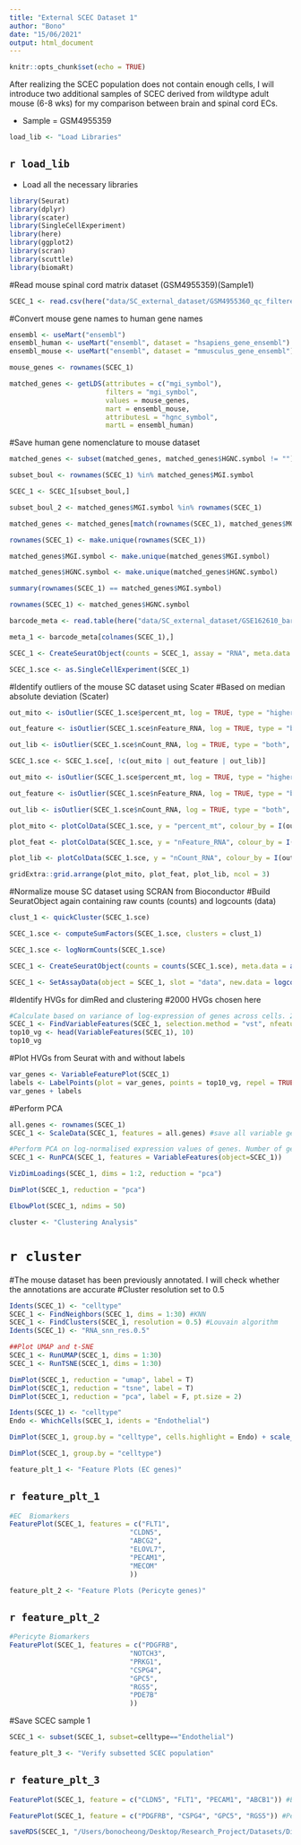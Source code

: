 ```yaml
---
title: "External SCEC Dataset 1"
author: "Bono"
date: "15/06/2021"
output: html_document
---
```


```r
knitr::opts_chunk$set(echo = TRUE)
```

After realizing the SCEC population does not contain enough cells, I will introduce two additional samples of SCEC derived from wildtype adult mouse (6-8 wks) for my comparison between brain and spinal cord ECs.

* Sample = GSM4955359


```r
load_lib <- "Load Libraries"
```
## `r load_lib`
* Load all the necessary libraries

```r
library(Seurat) 
library(dplyr)
library(scater)
library(SingleCellExperiment)
library(here)
library(ggplot2)
library(scran)
library(scuttle)
library(biomaRt)
```


#Read mouse spinal cord matrix dataset (GSM4955359)(Sample1)
```r
SCEC_1 <- read.csv(here("data/SC_external_dataset/GSM4955360_qc_filtered_feature_bc_matrix_uninj_sample2.txt"), sep = "\t", row.names = 1, header = T)
```


#Convert mouse gene names to human gene names
```r
ensembl <- useMart("ensembl")
ensembl_human <- useMart("ensembl", dataset = "hsapiens_gene_ensembl")
ensembl_mouse <- useMart("ensembl", dataset = "mmusculus_gene_ensembl")

mouse_genes <- rownames(SCEC_1)

matched_genes <- getLDS(attributes = c("mgi_symbol"), 
                        filters = "mgi_symbol",
                        values = mouse_genes,
                        mart = ensembl_mouse,
                        attributesL = "hgnc_symbol",
                        martL = ensembl_human)
```


#Save human gene nomenclature to mouse dataset
```r
matched_genes <- subset(matched_genes, matched_genes$HGNC.symbol != "")

subset_boul <- rownames(SCEC_1) %in% matched_genes$MGI.symbol

SCEC_1 <- SCEC_1[subset_boul,]

subset_boul_2 <- matched_genes$MGI.symbol %in% rownames(SCEC_1)

matched_genes <- matched_genes[match(rownames(SCEC_1), matched_genes$MGI.symbol),]

rownames(SCEC_1) <- make.unique(rownames(SCEC_1))

matched_genes$MGI.symbol <- make.unique(matched_genes$MGI.symbol)

matched_genes$HGNC.symbol <- make.unique(matched_genes$HGNC.symbol)

summary(rownames(SCEC_1) == matched_genes$MGI.symbol)

rownames(SCEC_1) <- matched_genes$HGNC.symbol
```


```r
barcode_meta <- read.table(here("data/SC_external_dataset/GSE162610_barcode_metadata.tsv"))

meta_1 <- barcode_meta[colnames(SCEC_1),]

SCEC_1 <- CreateSeuratObject(counts = SCEC_1, assay = "RNA", meta.data = meta_1)

SCEC_1.sce <- as.SingleCellExperiment(SCEC_1)
```


#Identify outliers of the mouse SC dataset using Scater
#Based on median absolute deviation (Scater)
```r
out_mito <- isOutlier(SCEC_1.sce$percent_mt, log = TRUE, type = "higher", nmads = 3)

out_feature <- isOutlier(SCEC_1.sce$nFeature_RNA, log = TRUE, type = "both", nmads = 3)

out_lib <- isOutlier(SCEC_1.sce$nCount_RNA, log = TRUE, type = "both", nmads = 3)

SCEC_1.sce <- SCEC_1.sce[, !c(out_mito | out_feature | out_lib)]

out_mito <- isOutlier(SCEC_1.sce$percent_mt, log = TRUE, type = "higher", nmads = 3)

out_feature <- isOutlier(SCEC_1.sce$nFeature_RNA, log = TRUE, type = "both", nmads = 3)

out_lib <- isOutlier(SCEC_1.sce$nCount_RNA, log = TRUE, type = "both", nmads = 3)

plot_mito <- plotColData(SCEC_1.sce, y = "percent_mt", colour_by = I(out_mito))

plot_feat <- plotColData(SCEC_1.sce, y = "nFeature_RNA", colour_by = I(out_feature))

plot_lib <- plotColData(SCEC_1.sce, y = "nCount_RNA", colour_by = I(out_lib))

gridExtra::grid.arrange(plot_mito, plot_feat, plot_lib, ncol = 3)
```


#Normalize mouse SC dataset using SCRAN from Bioconductor
#Build SeuratObject again containing raw counts (counts) and logcounts (data)
```r
clust_1 <- quickCluster(SCEC_1.sce)

SCEC_1.sce <- computeSumFactors(SCEC_1.sce, clusters = clust_1)

SCEC_1.sce <- logNormCounts(SCEC_1.sce)

SCEC_1 <- CreateSeuratObject(counts = counts(SCEC_1.sce), meta.data = as.data.frame(colData(SCEC_1.sce)))

SCEC_1 <- SetAssayData(object = SCEC_1, slot = "data", new.data = logcounts(SCEC_1.sce))
```


#Identify HVGs for dimRed and clustering
#2000 HVGs chosen here
```r
#Calculate based on variance of log-expression of genes across cells. 2000 HVGs are selected.
SCEC_1 <- FindVariableFeatures(SCEC_1, selection.method = "vst", nfeatures = 2000)
top10_vg <- head(VariableFeatures(SCEC_1), 10)
top10_vg
```


#Plot HVGs from Seurat with and without labels
```r
var_genes <- VariableFeaturePlot(SCEC_1)
labels <- LabelPoints(plot = var_genes, points = top10_vg, repel = TRUE)
var_genes + labels
```


#Perform PCA
```r
all.genes <- rownames(SCEC_1)
SCEC_1 <- ScaleData(SCEC_1, features = all.genes) #save all variable genes 
```


```r
#Perform PCA on log-normalised expression values of genes. Number of genes for PCA is based on the HVGs selected above.
SCEC_1 <- RunPCA(SCEC_1, features = VariableFeatures(object=SCEC_1))
```


```r
VizDimLoadings(SCEC_1, dims = 1:2, reduction = "pca") 
```


```r
DimPlot(SCEC_1, reduction = "pca")
```


```r
ElbowPlot(SCEC_1, ndims = 50)
```


```r
cluster <- "Clustering Analysis"
```
# `r cluster`


#The mouse dataset has been previously annotated. I will check whether the annotations are accurate
#Cluster resolution set to 0.5
```r
Idents(SCEC_1) <- "celltype"
SCEC_1 <- FindNeighbors(SCEC_1, dims = 1:30) #KNN
SCEC_1 <- FindClusters(SCEC_1, resolution = 0.5) #Louvain algorithm
Idents(SCEC_1) <- "RNA_snn_res.0.5"
```


```r
##Plot UMAP and t-SNE
SCEC_1 <- RunUMAP(SCEC_1, dims = 1:30)
SCEC_1 <- RunTSNE(SCEC_1, dims = 1:30)

DimPlot(SCEC_1, reduction = "umap", label = T)
DimPlot(SCEC_1, reduction = "tsne", label = T)
DimPlot(SCEC_1, reduction = "pca", label = F, pt.size = 2)

Idents(SCEC_1) <- "celltype"
Endo <- WhichCells(SCEC_1, idents = "Endothelial")

DimPlot(SCEC_1, group.by = "celltype", cells.highlight = Endo) + scale_color_manual(labels = c("Other", "Endothelial"), values = c("grey", "darkblue")) + ggtitle("GSM4955359")

DimPlot(SCEC_1, group.by = "celltype")
```


```r
feature_plt_1 <- "Feature Plots (EC genes)"
```
## `r feature_plt_1`


```r
#EC  Biomarkers
FeaturePlot(SCEC_1, features = c("FLT1",
                              "CLDN5",
                              "ABCG2",
                              "ELOVL7",
                              "PECAM1",
                              "MECOM"
                              ))
```


```r
feature_plt_2 <- "Feature Plots (Pericyte genes)"
```
## `r feature_plt_2`


```r

#Pericyte Biomarkers
FeaturePlot(SCEC_1, features = c("PDGFRB",
                              "NOTCH3",
                              "PRKG1",
                              "CSPG4",
                              "GPC5",
                              "RGS5",
                              "PDE7B"
                              ))
```


#Save SCEC sample 1
```r
SCEC_1 <- subset(SCEC_1, subset=celltype=="Endothelial")
```


```r
feature_plt_3 <- "Verify subsetted SCEC population"
```
## `r feature_plt_3`


```r
FeaturePlot(SCEC_1, feature = c("CLDN5", "FLT1", "PECAM1", "ABCB1")) #EC marker

FeaturePlot(SCEC_1, feature = c("PDGFRB", "CSPG4", "GPC5", "RGS5")) #Pericyte marker
```

```r
saveRDS(SCEC_1, "/Users/bonocheong/Desktop/Research_Project/Datasets/Dissertation/data/SCEC_mouse.RDS")
```